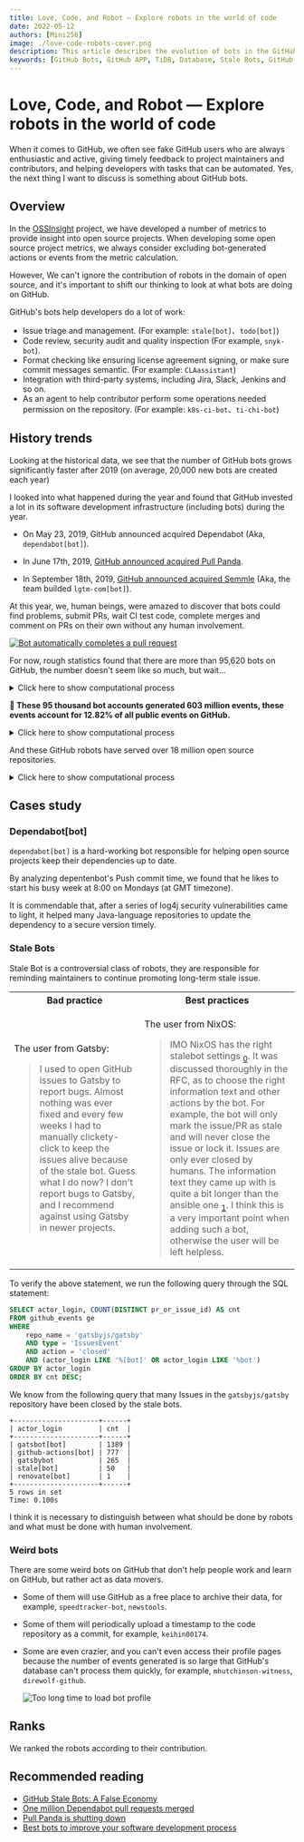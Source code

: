 ```yaml
---
title: Love, Code, and Robot — Explore robots in the world of code
date: 2022-05-12
authors: [Mini256]
image: ./love-code-robots-cover.png
description: This article describes the evolution of bots in the GitHub world, their behaviors and characteristics, and the impact they have brought to the open source world.
keywords: [GitHub Bots, GitHub APP, TiDB, Database, Stale Bots, GitHub Archive, GitHub Metrics, Automation]
---
```



# Love, Code, and Robot — Explore robots in the world of code

When it comes to GitHub, we often see fake GitHub users who are always enthusiastic and active, giving timely feedback to project maintainers and contributors, and helping developers with tasks that can be automated. Yes, the next thing I want to discuss is something about GitHub bots.

## Overview

In the [OSSInsight](https://ossinsight.io/) project, we have developed a number of metrics to provide insight into open source projects. When developing some open source project metrics, we always consider excluding bot-generated actions or events from the metric calculation. 

However, We can't ignore the contribution of robots in the domain of open source, and it's important to shift our thinking to look at what bots are doing on GitHub.

GitHub's bots help developers do a lot of work:

- Issue triage and management. (For example: `stale[bot]`、`todo[bot]`)
- Code review, security audit and quality inspection (For example, `snyk-bot`).
- Format checking like ensuring license agreement signing, or make sure  commit messages semantic. (For example: `CLAassistant`)
- Integration with third-party systems, including Jira, Slack, Jenkins and so on.
- As an agent to help contributor perform some operations needed permission on the repository. (For example: `k8s-ci-bot`、`ti-chi-bot`)

## History trends

Looking at the historical data, we see that the number of GitHub bots grows significantly faster after 2019 (on average, 20,000 new bots are created each year)

<CommonChart
  chart='dynamic-line'
  query='archive/bot/cumulative-numbers'
  formatSql={false}
  xIndex="event_year"
  yIndex="bots_total"
/>

<!--truncate-->

I looked into what happened during the year and found that GitHub invested a lot in its software development infrastructure (including bots) during the year.

- On May 23, 2019, GitHub announced acquired Dependabot (Aka, `dependabot[bot]`).

- In June 17th, 2019, [GitHub announced acquired Pull Panda](https://github.blog/2019-06-17-github-acquires-pull-panda/).

- In September 18th, 2019, [GitHub announced acquired Semmle](https://github.blog/2019-09-18-github-welcomes-semmle/) (Aka, the team builded `lgtm-com[bot]`).

At this year, we, human beings, were amazed to discover that bots could find problems, submit PRs, wait CI test code, complete merges and comment on PRs on their own without any human involvement.

[![Bot automatically completes a pull request](./bot_automatically_completes_a_pull_request.png)](https://github.com/buildo/react-components/pull/1367)

For now, rough statistics found that there are more than 95,620 bots on GitHub, the number doesn't seem like so much, but wait...

<details>
<summary>Click here to show computational process</summary>

Before that, we had collected 4.7 billion github events stored in our database. Now we can count the number of bots on GitHub by executing a simple SQL statement:

```sql
SELECT COUNT(DISTINCT actor_login) AS 'Bots'
FROM github_events ge
WHERE actor_login REGEXP '^(bot-.+|.+bot|.+\\[bot\\]|.+-bot-.+|robot-.+|.+-ci-.+|.+-ci|.+-testing|.+clabot.+|.+-gerrit|k8s-.+|.+-machine|.+-automation|github-.+|.+-github|.+-service|.+-builds|codecov-.+|.+teamcity.+|jenkins-.+|.+-jira-.+)$';
```

In this SQL statement, we use a regular expression to determine which `actor_login` is the robot login. For example, the well known star robot `dependabot[bot]`, whose github login ends with `[bot]`, we can find more bots among a large number of events based on this method.

```
+-------+
| Bots  |
+-------+
| 95620 |
+-------+
1 row in set
Time: 16.921s
```

</details>

**👀 These 95 thousand bot accounts generated 603 million events, these events account for 12.82% of all public events on GitHub.**

<details>
<summary>Click here to show computational process</summary>

1. Count the total number of public events triggered by GitHub bot

```sql
SELECT COUNT(*) AS 'Bot''s events'
FROM github_events ge
WHERE actor_login REGEXP '^(bot-.+|.+bot|.+\\[bot\\]|.+-bot-.+|robot-.+|.+-ci-.+|.+-ci|.+-testing|.+clabot.+|.+-gerrit|k8s-.+|.+-machine|.+-automation|github-.+|.+-github|.+-service|.+-builds|codecov-.+|.+teamcity.+|jenkins-.+|.+-jira-.+)$';
```

```
+--------------+
| Bot's events |
+--------------+
| 603554237    |
+--------------+
1 row in set
Time: 13.087s
```

2. Count the total number of all public events on GitHub

```sql
SELECT COUNT(*) AS 'All public events' FROM github_events ge;
```

```
+-------------------+
| All public events |
+-------------------+
| 4705191048        |
+-------------------+
1 row in set
Time: 4.322s
```

3. Calculate the proportion of the former in the latter

```sql
SELECT CONCAT(TRUNCATE(603554237 / 4705191048 * 100, 2), '%') AS 'Proportion of Events';
```

```
+----------------------+
| Proportion of Events |
+----------------------+
| 12.82%               |
+----------------------+
1 row in set
Time: 0.047s
```


</details>

And these GitHub robots have served over 18 million open source repositories.

<details>
<summary>Click here to show computational process</summary>

```sql
SELECT COUNT(DISTINCT repo_id) AS 'Repositories'
FROM github_events ge
WHERE actor_login REGEXP '^(bot-.+|.+bot|.+\\[bot\\]|.+-bot-.+|robot-.+|.+-ci-.+|.+-ci|.+-testing|.+clabot.+|.+-gerrit|k8s-.+|.+-machine|.+-automation|github-.+|.+-github|.+-service|.+-builds|codecov-.+|.+teamcity.+|jenkins-.+|.+-jira-.+)$';
```

```
+--------------+
| Repositories |
+--------------+
| 18415262     |
+--------------+
1 row in set
Time: 27.060s
```

</details>

## Cases study

### Dependabot\[bot\]

`dependabot[bot]` is a hard-working bot responsible for helping open source projects keep their dependencies up to date.

By analyzing depentenbot's Push commit time, we found that he likes to start his busy week at 8:00 on Mondays (at GMT timezone).

<CommonChart
  chart='heatmapchart'
  category='archive/bot/dependabot-commits-time-distribution'
  xIndex='hour'
  yIndex='dayofweek'
  valueIndex='pushes'
  formatSql={false}
/>

It is commendable that, after a series of log4j security vulnerabilities came to light, it helped many Java-language repositories to update the dependency to a secure version timely.

### Stale Bots

Stale Bot is a controversial class of robots, they are responsible for reminding maintainers to continue promoting long-term stale issue.

<table>
<tr>
    <th>Bad practice</th>
    <th>Best practices</th>
</tr>
<tr>
<td>

The user from Gatsby:

> I used to open GitHub issues to Gatsby to report bugs. Almost nothing was ever fixed and every few weeks I had to manually clickety-click to keep the issues alive because of the stale bot. Guess what I do now? I don't report bugs to Gatsby, and I recommend against using Gatsby in newer projects.

</td>
<td>

The user from NixOS:

> IMO NixOS has the right stalebot settings <sub>[0]</sub>. It was discussed thoroughly in the RFC, as to choose the right information text and other actions by the bot. For example, the bot will only mark the issue/PR as stale and will never close the issue or lock it. Issues are only ever closed by humans.
The information text they came up with is quite a bit longer than the ansible one <sub>[1]</sub>. I think this is a very important point when adding such a bot, otherwise the user will be left helpless.

> [0]: https://github.com/NixOS/rfcs/pull/51

> [1]: https://github.com/NixOS/nixpkgs/pull/92254

</td>
</tr>
</table>

To verify the above statement, we run the following query through the SQL statement:

```sql
SELECT actor_login, COUNT(DISTINCT pr_or_issue_id) AS cnt
FROM github_events ge
WHERE
    repo_name = 'gatsbyjs/gatsby'
    AND type = 'IssuesEvent'
    AND action = 'closed'
    AND (actor_login LIKE '%[bot]' OR actor_login LIKE '%bot')
GROUP BY actor_login
ORDER BY cnt DESC;
```

We know from the following query that many Issues in the `gatsbyjs/gatsby` repository have been closed by the stale bots.

```
+---------------------+------+
| actor_login         | cnt  |
+---------------------+------+
| gatsbot[bot]        | 1389 |
| github-actions[bot] | 777  |
| gatsbybot           | 265  |
| stale[bot]          | 50   |
| renovate[bot]       | 1    |
+---------------------+------+
5 rows in set
Time: 0.100s
```

I think it is necessary to distinguish between what should be done by robots and what must be done with human involvement.

### Weird bots

There are some weird bots on GitHub that don't help people work and learn on GitHub, but rather act as data movers.

<CommonChart
  chart='barchart'
  category='archive/bot/weird-bots-ranking'
  formatSql={false}
  categoryIndex='actor_login'
  valueIndex='contributions'
  categoryType='owner'
  seriesName='Contributions'
/>

- Some of them will use GitHub as a free place to archive their data, for example, `speedtracker-bot`, `newstools`.

- Some of them will periodically upload a timestamp to the code repository as a commit, for example, `keihin00174`.

- Some are even crazier, and you can't even access their profile pages because the number of events generated is so large that GitHub's database can't process them quickly, for example, `mhutchinson-witness`, `direwolf-github`.

    ![Too long time to load bot profile](too_long_time_to_load_profile.png)

## Ranks

We ranked the robots according to their contribution.

<CommonChart
  chart='barchart'
  category='archive/bot/contribution-ranking'
  formatSql={false}
  categoryIndex='actor_login'
  valueIndex='contributions'
  categoryType='owner'
  seriesName='Contributions'
/>

## Recommended reading

- [GitHub Stale Bots: A False Economy](https://blog.benwinding.com/github-stale-bots/)
- [One million Dependabot pull requests merged](https://github.blog/2019-07-25-one-million-dependabot-pull-requests-merged/)
- [Pull Panda is shutting down](https://github.blog/changelog/2022-03-23-pull-panda-is-shutting-down/)
- [Best bots to improve your software development process](https://livablesoftware.com/best-bots-software-development/)
